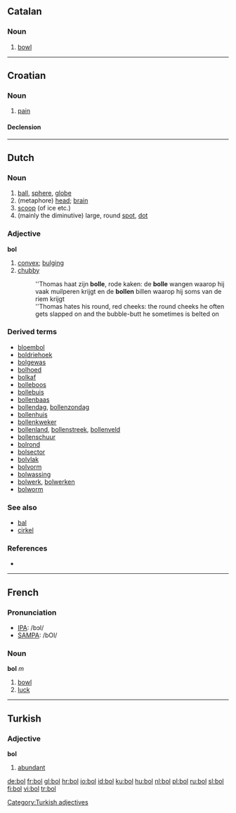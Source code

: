 ==Catalan==
===Noun===
{{ca-noun-m}}

# [[bowl]]

----

==Croatian==
===Noun===
{{hr-noun|g=f|boli}}

# [[pain]]

====Declension====
{{hr-decl-noun
|bol|boli
|boli|boli
|boli|bolima
|bol|boli
|boli|boli
|boli|bolima
|bolju / boli|bolima
}}
	
----

==Dutch==

===Noun===
{{nl-noun|bollen|bolletje}} {{m}}

# [[ball]], [[sphere]], [[globe]]
# (metaphore) [[head]]; [[brain]]
# [[scoop]] (of ice etc.)
# (mainly the diminutive) large, round [[spot]], [[dot]]

===Adjective===
'''bol''' 

# [[convex]]; [[bulging]]
# [[chubby]]
#:''Thomas haat zijn '''bolle''', rode kaken: de '''bolle''' wangen waarop hij vaak muilperen krijgt en de '''bollen''' billen waarop hij soms van de riem krijgt
#:''Thomas hates his round, red cheeks: the round cheeks he often gets slapped on and the bubble-butt he sometimes is belted on

===Derived terms===
* [[bloembol]]
* [[boldriehoek]]
* [[bolgewas]]
* [[bolhoed]]
* [[bolkaf]]
* [[bolleboos]]
* [[bollebuis]]
* [[bollenbaas]]
* [[bollendag]], [[bollenzondag]]
* [[bollenhuis]]
* [[bollenkweker]]
* [[bollenland]], [[bollenstreek]], [[bollenveld]]
* [[bollenschuur]]
* [[bolrond]]
* [[bolsector]]
* [[bolvlak]]
* [[bolvorm]]
* [[bolwassing]]
* [[bolwerk]], [[bolwerken]]
* [[bolworm]]

===See also===
* [[bal]]
* [[cirkel]]

===References===
* {{R:Koenen}}

----

==French==

===Pronunciation===
*[[w:IPA|IPA]]: /bɔl/
*[[w:SAMPA|SAMPA]]: /bOl/

===Noun===
'''bol''' ''m''

# [[bowl]]
# [[luck]]

----

==Turkish==
===Adjective===
'''bol'''

# [[abundant]]

[[Category:Turkish adjectives]]

[[de:bol]]
[[fr:bol]]
[[gl:bol]]
[[hr:bol]]
[[io:bol]]
[[id:bol]]
[[ku:bol]]
[[hu:bol]]
[[nl:bol]]
[[pl:bol]]
[[ru:bol]]
[[sl:bol]]
[[fi:bol]]
[[vi:bol]]
[[tr:bol]]